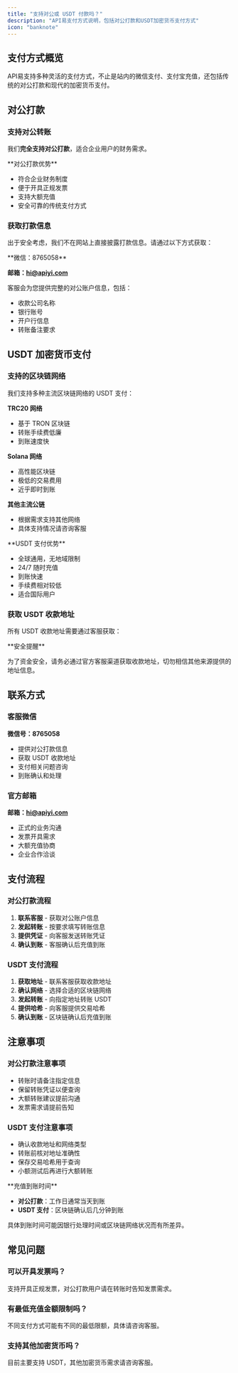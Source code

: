 ```yaml
---
title: "支持对公或 USDT 付款吗？"
description: "API易支付方式说明，包括对公打款和USDT加密货币支付方式"
icon: "banknote"
---
```


## 支付方式概览

API易支持多种灵活的支付方式，不止是站内的微信支付、支付宝充值，还包括传统的对公打款和现代的加密货币支付。

## 对公打款

### 支持对公转账

我们**完全支持对公打款**，适合企业用户的财务需求。

<Info>
**对公打款优势**

- 符合企业财务制度
- 便于开具正规发票
- 支持大额充值
- 安全可靠的传统支付方式
</Info>

### 获取打款信息

出于安全考虑，我们不在网站上直接披露打款信息。请通过以下方式获取：

<Card title="联系客服获取打款信息" icon="phone">
**微信：8765058**

**邮箱：hi@apiyi.com**

客服会为您提供完整的对公账户信息，包括：
- 收款公司名称
- 银行账号
- 开户行信息
- 转账备注要求
</Card>

## USDT 加密货币支付

### 支持的区块链网络

我们支持多种主流区块链网络的 USDT 支付：

**TRC20 网络**
- 基于 TRON 区块链
- 转账手续费低廉
- 到账速度快

**Solana 网络** 
- 高性能区块链
- 极低的交易费用
- 近乎即时到账

**其他主流公链**
- 根据需求支持其他网络
- 具体支持情况请咨询客服

<Tip>
**USDT 支付优势**

- 全球通用，无地域限制
- 24/7 随时充值
- 到账快速
- 手续费相对较低
- 适合国际用户
</Tip>

### 获取 USDT 收款地址

所有 USDT 收款地址需要通过客服获取：

<Warning>
**安全提醒**

为了资金安全，请务必通过官方客服渠道获取收款地址，切勿相信其他来源提供的地址信息。
</Warning>

## 联系方式

### 客服微信
**微信号：8765058**

- 提供对公打款信息
- 获取 USDT 收款地址
- 支付相关问题咨询
- 到账确认和处理

### 官方邮箱
**邮箱：hi@apiyi.com**

- 正式的业务沟通
- 发票开具需求
- 大额充值协商
- 企业合作洽谈

## 支付流程

### 对公打款流程

1. **联系客服** - 获取对公账户信息
2. **发起转账** - 按要求填写转账信息
3. **提供凭证** - 向客服发送转账凭证
4. **确认到账** - 客服确认后充值到账

### USDT 支付流程

1. **获取地址** - 联系客服获取收款地址
2. **确认网络** - 选择合适的区块链网络
3. **发起转账** - 向指定地址转账 USDT
4. **提供哈希** - 向客服提供交易哈希
5. **确认到账** - 区块链确认后充值到账

## 注意事项

### 对公打款注意事项

- 转账时请备注指定信息
- 保留转账凭证以便查询
- 大额转账建议提前沟通
- 发票需求请提前告知

### USDT 支付注意事项

- 确认收款地址和网络类型
- 转账前核对地址准确性
- 保存交易哈希用于查询
- 小额测试后再进行大额转账

<Info>
**充值到账时间**

- **对公打款**：工作日通常当天到账
- **USDT 支付**：区块链确认后几分钟到账

具体到账时间可能因银行处理时间或区块链网络状况而有所差异。
</Info>

## 常见问题

### 可以开具发票吗？
支持开具正规发票，对公打款用户请在转账时告知发票需求。

### 有最低充值金额限制吗？
不同支付方式可能有不同的最低限额，具体请咨询客服。

### 支持其他加密货币吗？
目前主要支持 USDT，其他加密货币需求请咨询客服。